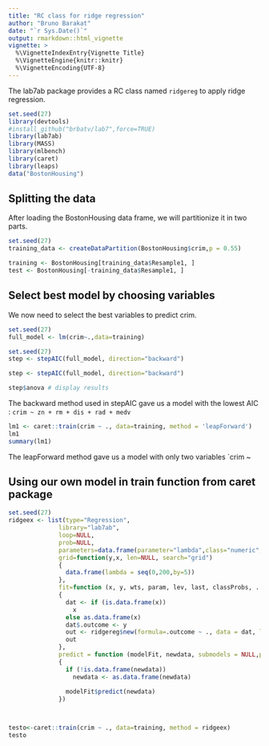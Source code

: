 ```yaml
---
title: "RC class for ridge regression"
author: "Bruno Barakat"
date: "`r Sys.Date()`"
output: rmarkdown::html_vignette
vignette: >
  %\VignetteIndexEntry{Vignette Title}
  %\VignetteEngine{knitr::knitr}
  %\VignetteEncoding{UTF-8}
---
```


The lab7ab package provides a RC class named `ridgereg` to apply ridge regression.


```r
set.seed(27)
library(devtools)
#install_github("brbatv/lab7",force=TRUE)
library(lab7ab)
library(MASS)
library(mlbench)
library(caret)
library(leaps)
data("BostonHousing")
```

## Splitting the data
After loading the BostonHousing data frame, we will partitionize it in two parts. 

```r
set.seed(27)
training_data <- createDataPartition(BostonHousing$crim,p = 0.55)

training <- BostonHousing[training_data$Resample1, ]
test <- BostonHousing[-training_data$Resample1, ]
```


## Select best model by choosing variables
We now need to select the best variables to predict crim.

```r
set.seed(27)
full_model <- lm(crim~.,data=training)

```
```r
set.seed(27)
step <- stepAIC(full_model, direction="backward")
```

```r

step <- stepAIC(full_model, direction="backward")
```

```r
step$anova # display results 
```
The backward method used in stepAIC gave us a model with the lowest AIC :  `crim ~ zn + rm + dis + rad + medv`

```r
lm1 <- caret::train(crim ~ ., data=training, method = 'leapForward')
lm1
summary(lm1)
```

The leapForward method gave us a model with only two variables `crim ~

## Using our own model in train function from caret package
```r
set.seed(27)
ridgeex <- list(type="Regression", 
              library="lab7ab",
              loop=NULL,
              prob=NULL,
              parameters=data.frame(parameter="lambda",class="numeric",label="lambda"),
              grid=function(y,x, len=NULL, search="grid")
              {
                data.frame(lambda = seq(0,200,by=5))
              },
              fit=function (x, y, wts, param, lev, last, classProbs, ...) 
              {
                dat <- if (is.data.frame(x)) 
                  x
                else as.data.frame(x)
                dat$.outcome <- y
                out <- ridgereg$new(formula=.outcome ~ ., data = dat, lambda=param$lambda, ...)
                out
              },
              predict = function (modelFit, newdata, submodels = NULL,preProc=NULL) 
              { 
                if (!is.data.frame(newdata)) 
                  newdata <- as.data.frame(newdata)
                
                modelFit$predict(newdata)
              })



testo<-caret::train(crim ~ ., data=training, method = ridgeex)
testo
```

